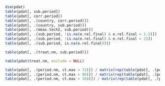 

```r
dim(pdat)
table(pdat[, sub.period])
table(pdat[, corr.period])
table(pdat[, .(country, corr.period)])
table(pdat[, .(country, sub.period)])
table(pdat[, .(meas.tech2, sub.period)])
table(pdat[, .(sub.period, !is.na(e.rel.final) & e.rel.final > 1.5)])
table(pdat[, .(sub.period, !is.na(e.rel.final) & e.rel.final > 2)])
table(pdat[, .(sub.period, is.na(e.rel.final))])
```

```r
table(pdat[, .(treat.nm, sub.period)])

table(pdat$treat.nm, exclude = NULL)

table(pdat[, .(period.nm, ct.max > 72)]) / matrix(rep(table(pdat[, .(period.nm)]), 2), ncol = 2)
table(pdat[, .(period.nm, ct.max > 96)]) / matrix(rep(table(pdat[, .(period.nm)]), 2), ncol = 2)
table(pdat[, .(period.nm, ct.max > 168)]) / matrix(rep(table(pdat[, .(period.nm)]), 2), ncol = 2)
```





